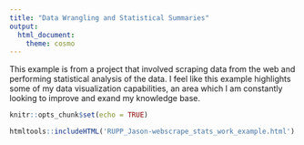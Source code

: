 ```yaml
---
title: "Data Wrangling and Statistical Summaries"
output: 
  html_document:
    theme: cosmo
---
```


This example is from a project that involved scraping data from the web and performing statistical analysis of the data. I feel like this example highlights some of my data visualization capabilities, an area which I am constantly looking to improve and exand my knowledge base.

```r
knitr::opts_chunk$set(echo = TRUE)
```

```r
htmltools::includeHTML('RUPP_Jason-webscrape_stats_work_example.html')
```
